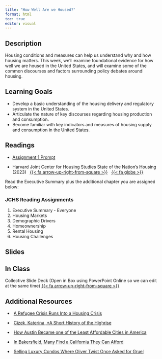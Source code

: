 ```yaml
---
title: "How Well Are we Housed?"
format: html
toc: true
editor: visual
---
```


## Description

Housing conditions and measures can help us understand why and how housing matters. This week, we'll examine foundational evidence for how well we are housed in the United States, and will examine some of the common discourses and factors surrounding policy debates around housing.

## Learning Goals

-   Develop a basic understanding of the housing delivery and regulatory system in the United States.
-   Articulate the nature of key discourses regarding housing production and consumption.
-   Become familiar with key indicators and measures of housing supply and consumption in the United States.

## Readings

-   [Assignment 1 Prompt](../assignments/01_intersection.qmd)

-   Harvard Joint Center for Housing Studies State of the Nation's Housing (2023)   [{{< fa arrow-up-right-from-square >}}](https://uofi.box.com/s/eojp0fu6ukfa04v6pgca53jxm4l43x2w)   [{{< fa globe >}}](https://www.jchs.harvard.edu/state-nations-housing-2023)

Read the Executive Summary plus the additional chapter you are assigned below:

### JCHS Reading Assignments

1.  Executive Summary - Everyone
2.  Housing Markets
3.  Demographic Drivers
4.  Homeownership
5.  Rental Housing
6.  Housing Challenges

## Slides

## In Class

Collective Slide Deck (Open in Box using PowerPoint Online so we can edit at the same time) [{{< fa arrow-up-right-from-square >}}](https://uofi.box.com/s/4g06ds8uwakcomwrbkxg432taowywsgr)

## Additional Resources

-    [A Refugee Crisis Runs Into a Housing Crisis](https://www.nytimes.com/2021/12/15/us/afghan-refugees-housing.html)

-    [Cizek, Katerina, \*A Short History of the Highrise](https://www.nytimes.com/video/opinion/100000002465058/a-short-history-of-the-highrise-part-1.html?playlistId=100000001150263)

-    [How Austin Became one of the Least Affordable Cities in America](https://www.nytimes.com/2021/11/27/us/austin-texas-unaffordable-city.html)

-    [In Bakersfield, Many Find a California They Can Afford](https://www.nytimes.com/2021/12/11/us/california-housing-bakersfield.html)

-    [Selling Luxury Condos Where Oliver Twist Once Asked for Gruel](https://www.nytimes.com/2021/12/23/business/dickens-condos-oliver-twist-workhouse.html?campaign_id=61&emc=edit_ts_20211223&instance_id=48588&nl=the-great-read&regi_id=70210024&segment_id=77801&te=1&user_id=9f9ec940111719362bb03c71463df3a8)
